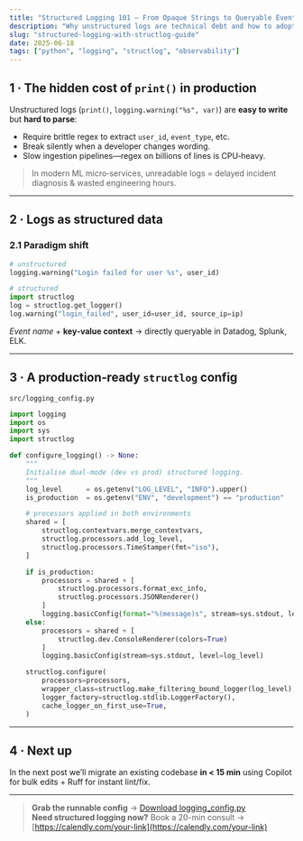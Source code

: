 ```yaml
---
title: "Structured Logging 101 – From Opaque Strings to Queryable Events"
description: "Why unstructured logs are technical debt and how to adopt structlog for machine‑readable observability in Python ML systems."
slug: "structured-logging-with-structlog-guide"
date: 2025-06-18
tags: ["python", "logging", "structlog", "observability"]
---
```


## 1 · The hidden cost of `print()` in production

Unstructured logs (`print()`, `logging.warning("%s", var)`) are **easy to write** but **hard to parse**:

* Require brittle regex to extract `user_id`, `event_type`, etc.  
* Break silently when a developer changes wording.  
* Slow ingestion pipelines—regex on billions of lines is CPU‑heavy.

> In modern ML micro‑services, unreadable logs = delayed incident diagnosis & wasted engineering hours.

---

## 2 · Logs as structured data

### 2.1 Paradigm shift

```python
# unstructured
logging.warning("Login failed for user %s", user_id)

# structured
import structlog
log = structlog.get_logger()
log.warning("login_failed", user_id=user_id, source_ip=ip)
```

*Event name* + **key‑value context** → directly queryable in Datadog, Splunk, ELK.

---

## 3 · A production‑ready `structlog` config

`src/logging_config.py`

```python
import logging
import os
import sys
import structlog

def configure_logging() -> None:
    """
    Initialise dual‑mode (dev vs prod) structured logging.
    """
    log_level      = os.getenv("LOG_LEVEL", "INFO").upper()
    is_production  = os.getenv("ENV", "development") == "production"

    # processors applied in both environments
    shared = [
        structlog.contextvars.merge_contextvars,
        structlog.processors.add_log_level,
        structlog.processors.TimeStamper(fmt="iso"),
    ]

    if is_production:
        processors = shared + [
            structlog.processors.format_exc_info,
            structlog.processors.JSONRenderer()
        ]
        logging.basicConfig(format="%(message)s", stream=sys.stdout, level=log_level)
    else:
        processors = shared + [
            structlog.dev.ConsoleRenderer(colors=True)
        ]
        logging.basicConfig(stream=sys.stdout, level=log_level)

    structlog.configure(
        processors=processors,
        wrapper_class=structlog.make_filtering_bound_logger(log_level),
        logger_factory=structlog.stdlib.LoggerFactory(),
        cache_logger_on_first_use=True,
    )
```

---

## 4 · Next up

In the next post we’ll migrate an existing codebase **in &lt; 15 min** using Copilot for bulk edits + Ruff for instant lint/fix.

---

> **Grab the runnable config** → [Download logging_config.py](https://your-download-link.com/logging_config.py)  
> **Need structured logging now?** Book a 20-min consult → [https://calendly.com/your-link](https://calendly.com/your-link)
